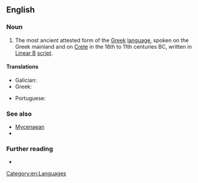 ==English==
{{wikipedia}}

===Noun===
{{en-noun|-}}

# The most ancient attested form of the [[Greek]] [[language]], spoken on the Greek mainland and on [[Crete]] in the 16th to 11th centuries BC, written in [[Linear B]] [[script]].

====Translations====
{{trans-top|ancient Greek language}}
* Galician: {{t|gl|grego micénico|m}}
* Greek: {{t+|el|μυκηναϊκή διάλεκτος|f|sc=Grek}}
{{trans-mid}}
* Portuguese: {{t|pt|Grego micênico|m}}
{{trans-bottom}}

===See also===
* [[Mycenaean]]
* {{langcat|gmy}}

===Further reading===
* {{ISO 639|3code=gmy}}

[[Category:en:Languages]]
